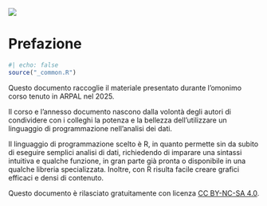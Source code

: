 ![](cover.png){fig-alt="R in ARPAL"}

# Prefazione {.unnumbered}

```r
#| echo: false
source("_common.R")
```

Questo documento raccoglie il materiale presentato durante l'omonimo corso tenuto in ARPAL nel 2025.

Il corso e l'annesso documento nascono dalla volontà degli autori di condividere con i colleghi la potenza e la bellezza dell'utilizzare un linguaggio di programmazione nell'analisi dei dati.

Il linguaggio di programmazione scelto è R, in quanto permette sin da subito di eseguire semplici analisi di dati, richiedendo di imparare una sintassi intuitiva e qualche funzione, in gran parte già pronta o disponibile in una qualche libreria specializzata. Inoltre, con R risulta facile creare grafici efficaci e densi di contenuto.

Questo documento è rilasciato gratuitamente con licenza [CC BY-NC-SA 4.0](https://creativecommons.org/licenses/by-nc-sa/4.0/deed.it).
